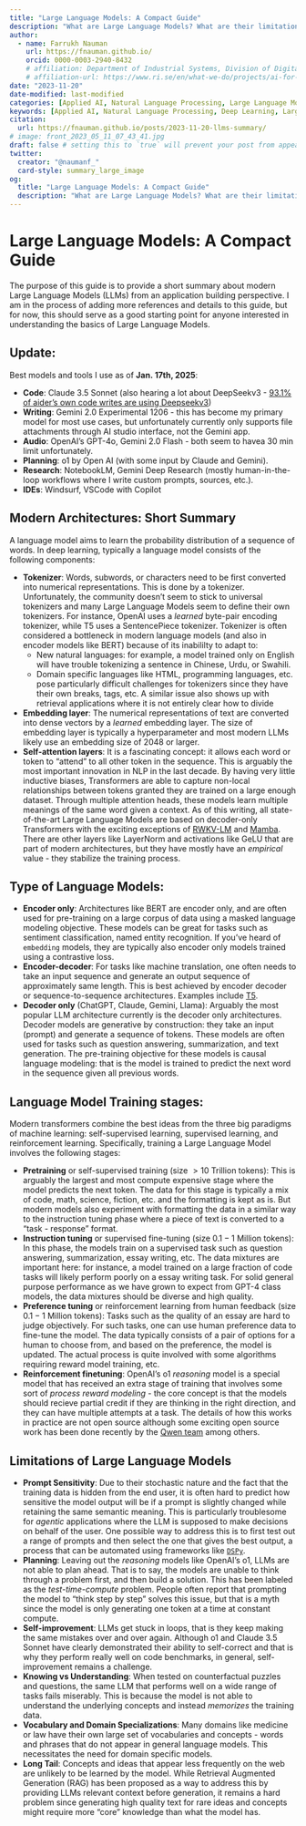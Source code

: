 ```yaml
---
title: "Large Language Models: A Compact Guide"
description: "What are Large Language Models? What are their limitations and common use cases?"
author:
  - name: Farrukh Nauman
    url: https://fnauman.github.io/
    orcid: 0000-0003-2940-8432
    # affiliation: Department of Industrial Systems, Division of Digital Systems, RISE Research Institutes of Sweden AB
    # affiliation-url: https://www.ri.se/en/what-we-do/projects/ai-for-resource-efficient-circular-fashion
date: "2023-11-20"
date-modified: last-modified
categories: [Applied AI, Natural Language Processing, Large Language Models, Notes]
keywords: [Applied AI, Natural Language Processing, Deep Learning, Large Language Models]
citation: 
  url: https://fnauman.github.io/posts/2023-11-20-llms-summary/ 
# image: front_2023_05_11_07_43_41.jpg
draft: false # setting this to `true` will prevent your post from appearing on your listing page until you're ready!
twitter:
  creator: "@naumanf_"
  card-style: summary_large_image
og:
  title: "Large Language Models: A Compact Guide"
  description: "What are Large Language Models? What are their limitations and common use cases?"
---
```


# Large Language Models: A Compact Guide

The purpose of this guide is to provide a short summary about modern Large Language Models (LLMs) from an application building perspective. I am in the process of adding more references and details to this guide, but for now, this should serve as a good starting point for anyone interested in understanding the basics of Large Language Models.

## Update:

Best models and tools I use as of **Jan. 17th, 2025**:

- **Code**: Claude 3.5 Sonnet (also hearing a lot about DeepSeekv3 - [93.1% of aider's own code writes are using Deepseekv3](https://x.com/paulgauthier/status/1877867244614779030/photo/1))
- **Writing**: Gemini 2.0 Experimental 1206 - this has become my primary model for most use cases, but unfortunately currently only supports file attachments through AI studio interface, not the Gemini app. 
- **Audio**: OpenAI's GPT-4o, Gemini 2.0 Flash - both seem to havea 30 min limit unfortunately. 
- **Planning**: o1 by Open AI (with some input by Claude and Gemini).
- **Research**: NotebookLM, Gemini Deep Research (mostly human-in-the-loop workflows where I write custom prompts, sources, etc.).
- **IDEs**: Windsurf, VSCode with Copilot

## Modern Architectures: Short Summary

A language model aims to learn the probability distribution of a sequence of words. In deep learning, typically a language model consists of the following components:

- **Tokenizer**: Words, subwords, or characters need to be first converted into numerical representations. This is done by a tokenizer. Unfortunately, the community doesn't seem to stick to universal tokenizers and many Large Language Models seem to define their own tokenizers. For instance, OpenAI uses a *learned* byte-pair encoding tokenizer, while T5 uses a SentencePiece tokenizer. Tokenizer is often considered a bottleneck in modern language models (and also in encoder models like BERT) because of its inabililty to adapt to:
  - New natural languages: for example, a model trained only on English will have trouble tokenizing a sentence in Chinese, Urdu, or Swahili.
  - Domain specific languages like HTML, programming languages, etc. pose particularly difficult challenges for tokenizers since they have their own breaks, tags, etc. A similar issue also shows up with retrieval applications where it is not entirely clear how to divide
- **Embedding layer**: The numerical representations of text are converted into dense vectors by a *learned* embedding layer. The size of embedding layer is typically a hyperparameter and most modern LLMs likely use an embedding size of 2048 or larger. 
- **Self-attention layers**: It is a fascinating concept: it allows each word or token to "attend" to all other token in the sequence. This is arguably the most important innovation in NLP in the last decade. By having very little inductive biases, Transformers are able to capture non-local relationships between tokens granted they are trained on a large enough dataset. Through multiple attention heads, these models learn multiple meanings of the same word given a context. As of this writing, all state-of-the-art Large Language Models are based on decoder-only Transformers with the exciting exceptions of [RWKV-LM](https://github.com/BlinkDL/RWKV-LM) and [Mamba](https://arxiv.org/abs/2312.00752). 
<!-- - Output layer: The output layer is typically a softmax layer that predicts the next word in the sequence.  -->
There are other layers like LayerNorm and activations like GeLU that are part of modern architectures, but they have mostly have an *empirical* value - they stabilize the training process. 


## Type of Language Models: 

- **Encoder only**: Architectures like BERT are encoder only, and are often used for pre-training on a large corpus of data using a masked language modeling objective. These models can be great for tasks such as sentiment classification, named entity recognition. If you've heard of `embedding` models, they are typically also encoder only models trained using a contrastive loss. 
- **Encoder-decoder**: For tasks like machine translation, one often needs to take an input sequence and generate an output sequence of approximately same length. This is best achieved by encoder decoder or sequence-to-sequence architectures. Examples include [T5](https://arxiv.org/abs/1910.10683). 
- **Decoder only** (ChatGPT, Claude, Gemini, Llama): Arguably the most popular LLM architecture currently is the decoder only architectures. Decoder models are generative by construction: they take an input (prompt) and generate a sequence of tokens. These models are often used for tasks such as question answering, summarization, and text generation. The pre-training objective for these models is causal language modeling: that is the model is trained to predict the next word in the sequence given all previous words.

## Language Model Training stages: 

Modern transformers combine the best ideas from the three big paradigms of machine learning: self-supervised learning, supervised learning, and reinforcement learning. Specifically, training a Large Language Model involves the following stages:

- **Pretraining** or self-supervised training (size $>10$ Trillion tokens): This is arguably the largest and most compute expensive stage where the model predicts the next token. The data for this stage is typically a mix of code, math, science, fiction, etc. and the formatting is kept as is. But modern models also experiment with formatting the data in a similar way to the instruction tuning phase where a piece of text is converted to a "task - response" format. 
- **Instruction tuning** or supervised fine-tuning (size $0.1-1$ Million tokens): In this phase, the models train on a supervised task such as question answering, summarization, essay writing, etc. The data mixtures are important here: for instance, a model trained on a large fraction of code tasks will likely perform poorly on a essay writing task. For solid general purpose performance as we have grown to expect from GPT-4 class models, the data mixtures should be diverse and high quality. 
- **Preference tuning** or reinforcement learning from human feedback (size $0.1-1$ Million tokens): Tasks such as the quality of an essay are hard to judge objectively. For such tasks, one can use human preference data to fine-tune the model. The data typically consists of a pair of options for a human to choose from, and based on the preference, the model is updated. The actual process is quite involved with some algorithms requiring reward model training, etc. 
- **Reinforcement finetuning**: OpenAI's o1 *reasoning* model is a special model that has received an extra stage of training that involves some sort of *process reward modeling* - the core concept is that the models should recieve partial credit if they are thinking in the right direction, and they can have multiple attempts at a task. The details of how this works in practice are not open source although some exciting open source work has been done recently by the [Qwen team](https://qwenlm.github.io/blog/qwq-32b-preview/) among others. 

## Limitations of Large Language Models

- **Prompt Sensitivity**: Due to their stochastic nature and the fact that the training data is hidden from the end user, it is often hard to predict how sensitive the model output will be if a prompt is slightly changed while retaining the same semantic meaning. This is particularly troublesome for *agentic* applications where the LLM is supposed to make decisions on behalf of the user. One possible way to address this is to first test out a range of prompts and then select the one that gives the best output, a process that can be automated using frameworks like [`DSPy`](https://github.com/stanfordnlp/dspy).
- **Planning**: Leaving out the *reasoning* models like OpenAI's o1, LLMs are not able to plan ahead. That is to say, the models are unable to think through a problem first, and then build a solution. This has been labeled as the *test-time-compute* problem. People often report that prompting the model to "think step by step" solves this issue, but that is a myth since the model is only generating one token at a time at constant compute. 
- **Self-improvement**: LLMs get stuck in loops, that is they keep making the same mistakes over and over again. Although o1 and Claude 3.5 Sonnet have clearly demonstrated their ability to self-correct and that is why they perform really well on code benchmarks, in general, self-improvement remains a challenge. 
- **Knowing vs Understanding**: When tested on counterfactual puzzles and questions, the same LLM that performs well on a wide range of tasks fails miserably. This is because the model is not able to understand the underlying concepts and instead *memorizes* the training data. 
- **Vocabulary and Domain Specializations**: Many domains like medicine or law have their own large set of vocabularies and concepts - words and phrases that do not appear in general language models. This necessitates the need for domain specific models. 
- **Long Tail**: Concepts and ideas that appear less frequently on the web are unlikely to be learned by the model. While Retrieval Augmented Generation (RAG) has been proposed as a way to address this by providing LLMs relevant context before generation, it remains a hard problem since generating high quality text for rare ideas and concepts might require more "core" knowledge than what the model has.
